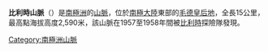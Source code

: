 '''比利時山脈'''（{{lang-de|Belgica Mountains}}）是[[南極洲|南極洲]]的[[山脈|山脈]]，位於[[南極大陸|南極大陸]]東部的[[毛德皇后地|毛德皇后地]]，全長15公里，最高點海拔高度2,590米，該山脈在1957至1958年間被[[比利時|比利時]]探險隊發現。

{{Antarctica-geo-stub}}
[[Category:南極洲山脈|Category:南極洲山脈]]
